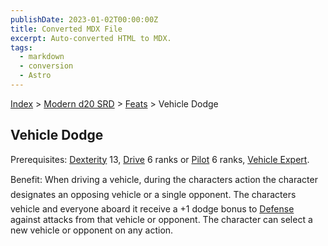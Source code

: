 ```yaml
---
publishDate: 2023-01-02T00:00:00Z
title: Converted MDX File
excerpt: Auto-converted HTML to MDX.
tags:
  - markdown
  - conversion
  - Astro
---
```


[Index](-index) > [Modern d20 SRD](modern-d20-srd-index) > [Feats](modern-d20-srd-feats-index) > Vehicle Dodge

## Vehicle Dodge

Prerequisites: [Dexterity](modern-d20-srd-basics-ability-scores) 13, [Drive](modern-d20-srd-skills-drive) 6 ranks or [Pilot](modern-d20-srd-skills-pilot) 6 ranks, [Vehicle
Expert](modern-d20-srd-feats-vehicle-expert).

Benefit: When driving a vehicle, during the characters action the character designates an opposing vehicle or a single opponent. The characters vehicle and everyone aboard it receive a +1 dodge bonus to [Defense](modern-d20-srd-combat-defense) against attacks from that vehicle or opponent. The character can select a new vehicle or opponent on any action.
